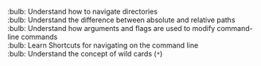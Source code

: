 
:bulb: Understand how to navigate directories <br>
:bulb: Understand the difference between absolute and relative paths <br>
:bulb: Understand how arguments and flags are used to modify command-line commands <br>
:bulb: Learn Shortcuts for navigating on the command line <br>
:bulb: Understand the concept of wild cards (`*`)
